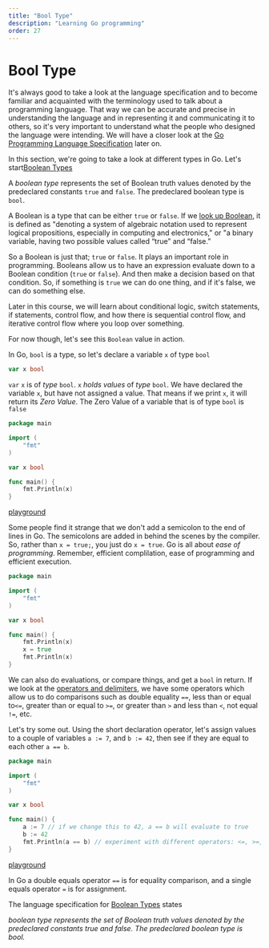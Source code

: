 ```yaml
---
title: "Bool Type"
description: "Learning Go programming"
order: 27
---
```



#  Bool Type  

It's always good to take a look at the language specification and to become familiar and acquainted with the terminology used to talk about a programming language. That way we can be accurate and precise in understanding the language and in representing it and communicating it to others, so it's very important to understand what the people who designed the language were intending. We will have a closer look at the [Go Programming Language Specification](https://golang.org/ref/spec) later on.  
  
In this section, we're going to take a look at different types in Go. Let's start[Boolean Types](https://golang.org/ref/spec#Boolean_types)  
  
A _boolean type_ represents the set of Boolean truth values denoted by the predeclared constants `true` and `false`. The predeclared boolean type is `bool`.  
  
A Boolean is a type that can be either `true` or `false`. If we [look up Boolean](https://www.google.ca/search?q=define%3A+boolean&rlz=1C5CHFA_enCA702CA702&oq=define%3A+boolean&aqs=chrome..69i57j69i58.3231j0j7&sourceid=chrome&ie=UTF-8), it is defined as "denoting a system of algebraic notation used to represent logical propositions, especially in computing and electronics," or "a binary variable, having two possible values called “true” and “false.”  
  
So a Boolean is just that; `true` or `false`. It plays an important role in programming. Booleans allow us to have an expression evaluate down to a Boolean condition (`true` or `false`). And then make a decision based on that condition. So, if something is `true` we can do one thing, and if it's false, we can do something else.  
  
Later in this course, we will learn about conditional logic, switch statements, if statements, control flow, and how there is sequential control flow, and iterative control flow where you loop over something.  
  
For now though, let's see this `Boolean` value in action.  

In Go, `bool` is a type, so let's declare a variable `x` of type `bool`
  
```go
var x bool
```
`var` `x` is of _type_ `bool`. `x` _holds values_ of _type_ `bool`. We have declared the variable `x`, but have not assigned a value. That means if we print `x`, it will return its _Zero Value_. The Zero Value of a variable that is of type `bool` is `false`  
```go
package main

import (
	"fmt"
)

var x bool

func main() {
	fmt.Println(x)
}

```
[playground](https://play.golang.org/p/QuKLHA2JYG)  


Some people find it strange that we don't add a semicolon to the end of lines in Go. The semicolons are added in behind the scenes by the compiler. So, rather than `x = true;`, you just do `x = true`. Go is all about _ease of programming_. Remember, efficient complilation, ease of programming and efficient execution.  
  
```go
package main

import (
	"fmt"
)

var x bool

func main() {
	fmt.Println(x)
	x = true
	fmt.Println(x)
}
```

We can also do evaluations, or compare things, and get a `bool` in return. If we look at the [operators and delimiters](https://golang.org/ref/spec#Operators_and_Delimiters), we have some operators which allow us to do comparisons such as double equality `==`, less than or equal to`<=`, greater than or equal to `>=`, or greater than `>` and less than `<`, not equal `!=`, etc.  
  
Let's try some out. Using the short declaration operator, let's assign values to a couple of variables `a := 7`, and `b := 42`, then see if they are equal to each other `a == b`.  
  
```go
package main

import (
	"fmt"
)

var x bool

func main() {
	a := 7 // if we change this to 42, a == b will evaluate to true
	b := 42
	fmt.Println(a == b) // experiment with different operators: <=, >=, !=, >, <
}
```
[playground](https://play.golang.org/p/XUZP_Hwm_x)  
  
In Go a double equals operator `==` is for equality comparison, and a single equals operator `=` is for assignment.  
  
The language specification for [Boolean Types](https://golang.org/ref/spec#Boolean_types) states

_boolean type represents the set of Boolean truth values denoted by the predeclared constants true and false. The predeclared boolean type is bool._

